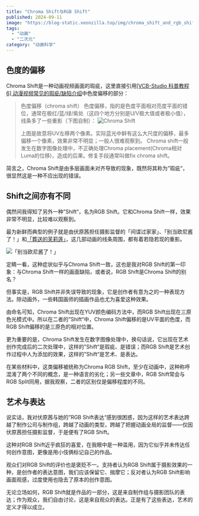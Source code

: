 ```yaml
---
title: "Chroma Shift与RGB Shift"
published: 2024-09-11
image: "https://blog-static.xeonzilla.top/img/chroma_shift_and_rgb_shift/cover.avif"
tags:
  - "动画"
  - "二次元"
category: "动画科学"
---
```


## 色度的偏移
Chroma Shift是一种动画视频画面的瑕疵，这里直接引用[[VCB-Studio 科普教程 6] 动漫视频常见的瑕疵/缺陷介绍](https://vcb-s.com/archives/4738)中色度偏移的部分：
>色度偏移（chroma shift）
>色度偏移，指的是色度平面相对亮度平面的错位，通常在极红/蓝/绿/紫处（这四个地方分别是U/V极大值或者极小值），线条多了一些重影（下图自制）：
>![Chroma Shift](https://blog-static.xeonzilla.top/img/chroma_shift_and_rgb_shift/01.avif "Chroma Shift")
>
>上图是故意将UV左移两个像素。实际蓝光中鲜有这么大尺度的偏移，最多偏移一个像素，效果非常不明显；一般人很难观察到。
>Chroma shift一般发生在数字图像处理中，不正确处理Chroma placement(Chroma相对Luma的位移)，造成的后果。修复手段通常叫做fix chroma shift。

简言之，Chroma Shift是由多层画面未对齐导致的现象，既然将其称为”瑕疵“，很显然这是一种不应出现的错误。

## Shift之间亦有不同
偶然间我得知了另外一种”Shift“，名为RGB Shift。它和Chroma Shift一样，效果非常不明显，比较难以观察到。

最为新鲜而典型的例子就是由伏原茜担任摄影监督的「间谍过家家」、「别当欧尼酱了！」和[「葬送的芙莉莲」](/posts/sousou_no_frieren/)，这几部动画的线条周围，都有着若隐若现的重影。

![「别当欧尼酱了！」](https://blog-static.xeonzilla.top/img/chroma_shift_and_rgb_shift/02.avif "「别当欧尼酱了！」")

定睛一看，这种症状似乎与Chroma Shift一致，这也是我对RGB Shift的第一印象：与Chroma Shift一样的画面缺陷，或者说，RGB Shift是Chroma Shift的别名？

但事实是，RGB Shift并非失误导致的现象，它是创作者有意为之的一种表现方法。除动画外，一些韩国画师的插画作品也尤为喜爱这种效果。

由命名可知，Chroma Shift出现在YUV颜色编码方法中，而RGB Shift出现在三原色光模式中。所以在二者的”Shift“中，Chroma Shift偏移的是UV平面的色度，而RGB Shift偏移的是三原色的相对位置。

更为重要的是，Chroma Shift发生在数字图像处理中，换句话说，它出现在艺术创作完成后的二次处理中，这样的”Shift“是瑕疵、是错误；而RGB Shift是艺术创作过程中人为添加的效果，这样的”Shift“是艺术、是表达。

在某些材料中，这类偏移被统称为Chroma RGB Shift，至少在动画中，这种称呼混淆了两个不同的概念，是一种语言的劣化；另一些文章中，RGB Shift常会与RGB Split同用，据我观察，二者的区别仅是偏移程度的不同。

## 艺术与表达
说实话，我对伏原茜与她的”RGB Shift表达“感到很困惑，因为这样的艺术表达跨越了制作公司与制作组，跨越了动画的类型，跨越了把握动画全局的监督——仅因伏原茜担任摄影监督，于是便有了RGB Shift。

这种对RGB Shift近乎疯狂的喜爱，在我眼中是一种滥用，因为它似乎并未传达任何创作意图，更像是用小伎俩标记自己的作品。

观众们对RGB Shift的评价也是褒贬不一。支持者认为RGB Shift属于摄影效果的一种，是创作者的表达意图，我们应该保留它、揣摩它；反对者认为RGB Shift影响画面观感，过度使用也隐去了原本的创作意图。

无论立场如何，RGB Shift就是作品的一部分，这是来自制作组与摄影团队的表达；作为观众，我们自由讨论，这是来自观众的表达。正是有了这些表达，艺术的定义才得以成立。
